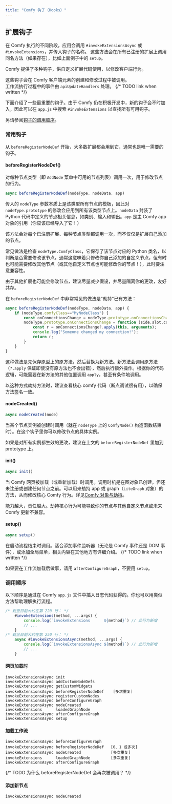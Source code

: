 ```yaml
---
title: "Comfy 钩子（Hooks）"
---
```


## 扩展钩子

在 Comfy 执行的不同阶段，应用会调用 `#invokeExtensionsAsync` 或 `#invokeExtensions`，并传入钩子的名称。
这些方法会在所有已注册的扩展上调用同名方法（如果存在），比如上面例子中的 `setup`。

Comfy 提供了多种钩子，供自定义扩展代码使用，以修改客户端行为。

<Tip>这些钩子会在 Comfy 客户端元素的创建和修改过程中被调用。<br/>工作流执行过程中的事件由 `apiUpdateHandlers` 处理。</Tip> {/* TODO link when written */}

下面介绍了一些最重要的钩子。由于 Comfy 仍在积极开发中，新的钩子会不时加入，因此可以在 `app.js` 中搜索 `#invokeExtensions` 以查找所有可用钩子。

另请参阅[钩子的调用顺序](#call-sequences)。

### 常用钩子

从 `beforeRegisterNodeDef` 开始，大多数扩展都会用到它，通常也是唯一需要的钩子。

#### beforeRegisterNodeDef()

对每种节点类型（即 `AddNode` 菜单中可用的节点列表）调用一次，用于修改节点的行为。

```Javascript
async beforeRegisterNodeDef(nodeType, nodeData, app) 
```
传入的 `nodeType` 参数本质上是该类型所有节点的模板，因此对 `nodeType.prototype` 的修改会应用到所有该类型节点上。`nodeData` 封装了 Python 代码中定义的节点相关信息，如类别、输入和输出。`app` 是主 Comfy app 对象的引用（你应该已经导入了它！）

<Tip>该方法会对每个已注册扩展、每种节点类型都调用一次，而不仅仅是扩展自己添加的节点。</Tip>

常见做法是检查 `nodeType.ComfyClass`，它保存了该节点对应的 Python 类名，以判断是否需要修改该节点。通常这意味着只修改你自己添加的自定义节点，但有时也可能需要修改其他节点（或其他自定义节点也可能修改你的节点！），此时要注意兼容性。

<Tip>由于其他扩展也可能会修改节点，建议尽量减少假设，并尽量隔离你的更改，友好共存。</Tip>

在 `beforeRegisterNodeDef` 中非常常见的做法是"劫持"已有方法：
```Javascript
async beforeRegisterNodeDef(nodeType, nodeData, app) {
	if (nodeType.comfyClass=="MyNodeClass") { 
		const onConnectionsChange = nodeType.prototype.onConnectionsChange;
		nodeType.prototype.onConnectionsChange = function (side,slot,connect,link_info,output) {     
			const r = onConnectionsChange?.apply(this, arguments);   
			console.log("Someone changed my connection!");
			return r;
		}
	}
}
```
这种做法是先保存原型上的原方法，然后替换为新方法。新方法会调用原方法（`?.apply` 保证即使没有原方法也不会出错），然后执行额外操作。根据你的代码逻辑，可能需要在新方法的其他位置调用 `apply`，甚至有条件地调用。

以这种方式劫持方法时，建议查看核心 comfy 代码（断点调试很有用），以确保方法签名一致。

#### nodeCreated()

```Javascript
async nodeCreated(node)
```
当某个节点实例被创建时调用（就在 `nodeType` 上的 `ComfyNode()` 构造函数结束时）。在这个钩子里你可以修改节点的具体实例。

<Tip>如果是对所有实例都生效的更改，建议在上文的 `beforeRegisterNodeDef` 里加到 prototype 上。</Tip>

#### init()

```Javascript
async init()
```
当 Comfy 网页被加载（或重新加载）时调用。调用时机是在图对象已创建，但还未注册或创建任何节点之前。可以用来劫持 app 或 graph（`LiteGraph` 对象）的方法，从而修改核心 Comfy 行为。详见[Comfy 对象与劫持](./javascript_objects_and_hijacking)。

<Warning>能力越大，责任越大。劫持核心行为可能导致你的节点与其他自定义节点或未来 Comfy 更新不兼容。</Warning>

#### setup()

```Javascript
async setup()
```
在启动流程结束时调用。适合添加事件监听器（无论是 Comfy 事件还是 DOM 事件），或添加全局菜单，相关内容在其他地方有详细介绍。 {/* TODO link when written */}

<Tip>如果要在工作流加载后做事，请用 `afterConfigureGraph`，不要用 `setup`。</Tip>


### 调用顺序

以下顺序是通过在 Comfy `app.js` 文件中插入日志代码获得的。你也可以用类似方法帮助理解执行流程。
```Javascript
/* 截至目前大约在第 220 行： */
	#invokeExtensions(method, ...args) {
		console.log(`invokeExtensions      ${method}`) // 此行为新增
		// ...
	}
/* 截至目前大约在第 250 行： */
	async #invokeExtensionsAsync(method, ...args) {
		console.log(`invokeExtensionsAsync ${method}`) // 此行为新增
		// ...
	}
```

#### 网页加载时

```
invokeExtensionsAsync init
invokeExtensionsAsync addCustomNodeDefs
invokeExtensionsAsync getCustomWidgets
invokeExtensionsAsync beforeRegisterNodeDef    [多次重复]
invokeExtensionsAsync registerCustomNodes
invokeExtensionsAsync beforeConfigureGraph
invokeExtensionsAsync nodeCreated
invokeExtensions      loadedGraphNode
invokeExtensionsAsync afterConfigureGraph
invokeExtensionsAsync setup
```

#### 加载工作流

```
invokeExtensionsAsync beforeConfigureGraph
invokeExtensionsAsync beforeRegisterNodeDef   [0、1 或多次]
invokeExtensionsAsync nodeCreated             [多次重复]
invokeExtensions      loadedGraphNode         [多次重复]
invokeExtensionsAsync afterConfigureGraph
```

{/* TODO 为什么 beforeRegisterNodeDef 会再次被调用？ */}

#### 添加新节点

```
invokeExtensionsAsync nodeCreated
```

